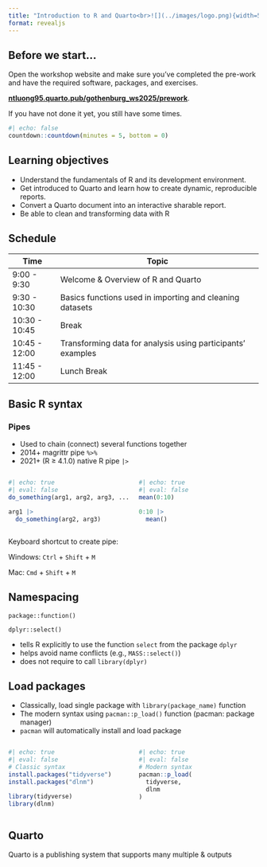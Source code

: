 ```yaml
---
title: "Introduction to R and Quarto<br>![](../images/logo.png){width=5em}"
format: revealjs
---
```


## Before we start...

Open the workshop website and make sure you've completed the pre-work
and have the required software, packages, and exercises.

[**ntluong95.quarto.pub/gothenburg_ws2025/prework**](https://ntluong95.quarto.pub/gothenburg_ws2025/prework).

If you have not done it yet, you still have some times.

```r
#| echo: false
countdown::countdown(minutes = 5, bottom = 0)
```


## Learning objectives

::: incremental
- Understand the fundamentals of R and its development environment.
- Get introduced to Quarto and learn how to create dynamic, reproducible reports.
- Convert a Quarto document into an interactive sharable report.
- Be able to clean and transforming data with R
:::

## Schedule

| Time         | Topic                                                    |
|--------------|----------------------------------------------------------|
| 9:00 - 9:30  | Welcome & Overview of R and Quarto                       |
| 9:30 - 10:30 | Basics functions used in importing and cleaning datasets |
| 10:30 - 10:45| Break                                                    |
| 10:45 - 12:00| Transforming data for analysis using participants' examples   |
| 11:45 - 12:00| Lunch Break                                              |


## Basic R syntax

### Pipes

-   Used to chain (connect) several functions together
-   2014+ magrittr pipe `%>%`
-   2021+ (R $\geq$ 4.1.0) native R pipe `|>`


::: columns
::: {.column width="50%"}
```r
#| echo: true
#| eval: false
do_something(arg1, arg2, arg3, ...)

arg1 |>
  do_something(arg2, arg3)
```

:::


::: {.column width="50%"}
```r
#| echo: true
#| eval: false
mean(0:10)

0:10 |>
  mean()
```

:::
:::

Keyboard shortcut to create pipe:

Windows: `Ctrl` + `Shift` + `M`

Mac: `Cmd` + `Shift` + `M`



## Namespacing

`package::function()`

`dplyr::select()`


-   tells R explicitly to use the function `select` from the package `dplyr`
-   helps avoid name conflicts (e.g., `MASS::select()`)
-   does not require to call `library(dplyr)`

## Load packages

-   Classically, load single package with `library(package_name)` function
-   The modern syntax using `pacman::p_load()` function (pacman: package manager)
-   `pacman` will automatically install and load package


::: columns
::: {.column width="50%"}
```r
#| echo: true
#| eval: false
# Classic syntax
install.packages("tidyverse")
install.packages("dlnm")

library(tidyverse)
library(dlnm)
```

:::


::: {.column width="50%"}
```r
#| echo: true
#| eval: false
# Modern syntax
pacman::p_load(
  tidyverse,
  dlnm
)
```

:::
:::

## Quarto 

Quarto is a publishing system that supports many multiple & outputs

